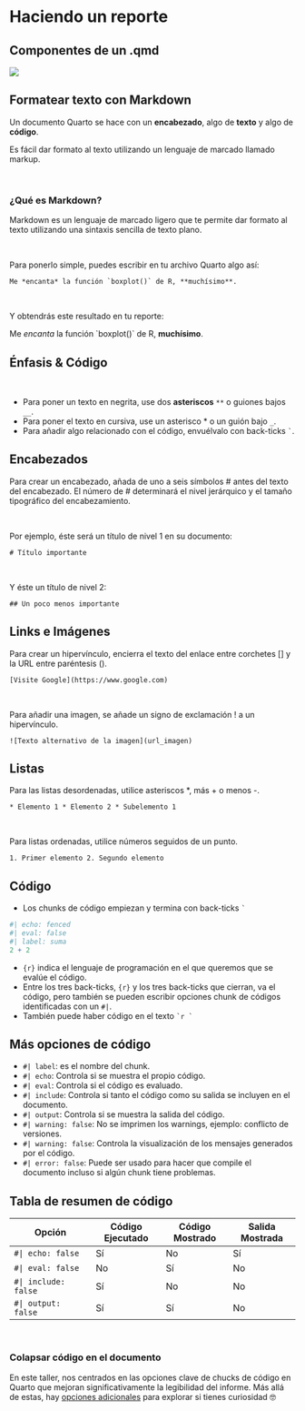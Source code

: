 # Haciendo un reporte {.title-top-ice background-image="images/horst_penguins_telescope.png" aria-label="One penguin standing on another penguin's shoulders in a snowscape, looking through a telescope at a Quarto logo moon in the night sky."}


## Componentes de un .qmd {#qmd-component}

![](images/2-collaborate/qmd_components.png){fig-align="center" fig-alt="Componentes QMD."}

## Formatear texto con Markdown {#markdown-text}

Un documento Quarto se hace con un **encabezado**, algo de **texto** y algo de **código**.

Es fácil dar formato al texto utilizando un lenguaje de marcado llamado markup.

<br>

### ¿Qué es Markdown?

Markdown es un lenguaje de marcado ligero que te permite dar formato al texto utilizando una sintaxis sencilla de texto plano.

<br>

Para ponerlo simple, puedes escribir en tu archivo Quarto algo así:

`` Me *encanta* la función `boxplot()` de R, **muchísimo**. ``

<br>

Y obtendrás este resultado en tu reporte:

Me *encanta* la función \`boxplot()\` de R, **muchísimo**.

## Énfasis & Código {#markdown-text-2}

<br>

-   Para poner un texto en negrita, use dos **asteriscos** `**` o guiones bajos `__`.
-   Para poner el texto en cursiva, use un asterisco \* o un guión bajo `_`.
-   Para añadir algo relacionado con el código, envuélvalo con back-ticks `` ` ``.

## Encabezados {#markdown-text-3}

Para crear un encabezado, añada de uno a seis símbolos \# antes del texto del encabezado. El número de \# determinará el nivel jerárquico y el tamaño tipográfico del encabezamiento.

<br>

Por ejemplo, éste será un título de nivel 1 en su documento:

`# Título importante`

<br>

Y éste un título de nivel 2:

`## Un poco menos importante`

## Links e Imágenes {#markdown-text-4}

Para crear un hipervínculo, encierra el texto del enlace entre corchetes \[\] y la URL entre paréntesis ().

`[Visite Google](https://www.google.com)`

<br>

Para añadir una imagen, se añade un signo de exclamación ! a un hipervínculo.

`![Texto alternativo de la imagen](url_imagen)`

## Listas {#markdown-text-5}

Para las listas desordenadas, utilice asteriscos \*, más + o menos -.

`* Elemento 1 * Elemento 2 * Subelemento 1`

<br>

Para listas ordenadas, utilice números seguidos de un punto.

`1. Primer elemento 2. Segundo elemento`

## Código {#qmd-r-code}

-   Los chunks de código empiezan y termina con back-ticks `` ` ``

```r
#| echo: fenced
#| eval: false
#| label: suma
2 + 2
```

-   `{r}` indica el lenguaje de programación en el que queremos que se evalúe el código.
-   Entre los tres back-ticks, `{r}` y los tres back-ticks que cierran, va el código, pero también se pueden escribir opciones chunk de códigos identificadas con un `#|`.
-   También puede haber código en el texto `` `r ` ``

## Más opciones de código {#qmd-r-code-2}

-   `#| label`: es el nombre del chunk.
-   `#| echo`: Controla si se muestra el propio código.
-   `#| eval`: Controla si el código es evaluado.
-   `#| include`: Controla si tanto el código como su salida se incluyen en el documento.
-   `#| output`: Controla si se muestra la salida del código.
-   `#| warning: false`: No se imprimen los warnings, ejemplo: conflicto de versiones.
-   `#| warning: false`: Controla la visualización de los mensajes generados por el código.
-   `#| error: false`: Puede ser usado para hacer que compile el documento incluso si algún chunk tiene problemas.

## Tabla de resumen de código {#qmd-r-code-3}

| Opción              | Código Ejecutado | Código Mostrado | Salida Mostrada |
|---------------------|------------------|-----------------|-----------------|
| `#| echo: false`    | Sí               | No              | Sí              |
| `#| eval: false`    | No               | Sí              | No              |
| `#| include: false` | Sí               | No              | No              |
| `#| output: false`  | Sí               | Sí              | No              |

<br>

### Colapsar código en el documento 

En este taller, nos centrados en las opciones clave de chucks de código en Quarto que mejoran significativamente la legibilidad del informe. Más allá de estas, hay [opciones adicionales](https://yihui.org/knitr/options/) para explorar si tienes curiosidad 🤓


